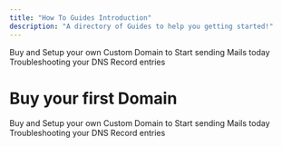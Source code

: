 ```yaml
---
title: "How To Guides Introduction"
description: "A directory of Guides to help you getting started!"
---
```


<CardGroup cols={2}>
  <Card title="Custom Domain" icon="globe" href="/how-to/custom-domain">
    Buy and Setup your own Custom Domain to Start sending Mails today
  </Card>
  <Card title="Mail Setup" icon="question" href="/how-to/mail-setup">
    Troubleshooting your DNS Record entries
  </Card>
</CardGroup>

# Buy your first Domain
<CardGroup cols={2}>
  <Card title="Domain from Mailblock" icon="sparkles" href="/how-to/mailblock-domain">
    Buy and Setup your own Custom Domain to Start sending Mails today
  </Card>
  <Card title="Domain from Ionos" icon="sparkles" href="/how-to/mail-setup">
    Troubleshooting your DNS Record entries
  </Card>
</CardGroup>